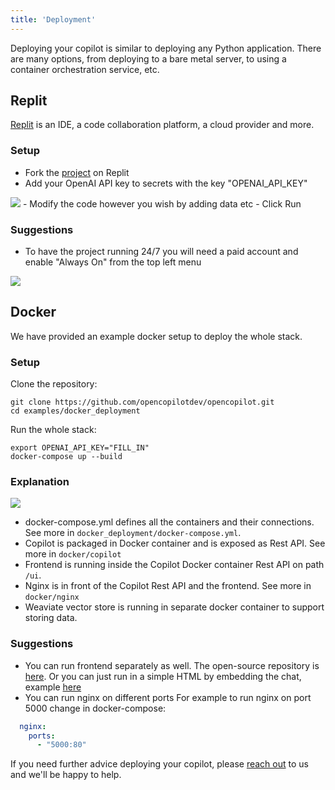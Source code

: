```yaml
---
title: 'Deployment'
---
```


Deploying your copilot is similar to deploying any Python application. There are many options, from deploying to a bare metal server, to using a container orchestration service, etc.


## Replit

[Replit](https://replit.com/) is an IDE, a code collaboration platform, a cloud provider and more.

### Setup

- Fork the [project](https://replit.com/@OpenCopilot/OpenCopilot) on Replit
- Add your OpenAI API key to secrets with the key "OPENAI_API_KEY"
<img src="/images/slack/replit_secrets.png" />
- Modify the code however you wish by adding data etc
- Click Run

### Suggestions

- To have the project running 24/7 you will need a paid account and enable "Always On" from the top left menu
<img src="/images/slack/replit_deploy.png" />


## Docker

We have provided an example docker setup to deploy the whole stack.

### Setup

Clone the repository:

```shell
git clone https://github.com/opencopilotdev/opencopilot.git
cd examples/docker_deployment
```

Run the whole stack:

```shell
export OPENAI_API_KEY="FILL_IN"
docker-compose up --build
```

### Explanation

<img src="/images/docker_stack.png" />

* docker-compose.yml defines all the containers and their connections. See more in `docker_deployment/docker-compose.yml`.
* Copilot is packaged in Docker container and is exposed as Rest API. See more in `docker/copilot`
* Frontend is running inside the Copilot Docker container Rest API on path `/ui`.
* Nginx is in front of the Copilot Rest API and the frontend. See more in `docker/nginx`
* Weaviate vector store is running in separate docker container to support storing data.

### Suggestions

* You can run frontend separately as well. The open-source repository is [here](https://github.com/opencopilotdev/frontend-library). Or you can just run in a simple HTML by embedding the chat, example [here](https://github.com/opencopilotdev/frontend-library/blob/master/embed.html)
* You can run nginx on different ports For example to run nginx on port 5000 change in docker-compose:

```yaml
  nginx:
    ports:
      - "5000:80"
```

If you need further advice deploying your copilot, please [reach out](/welcome/introduction#getting-help) to us and we'll be happy to help.